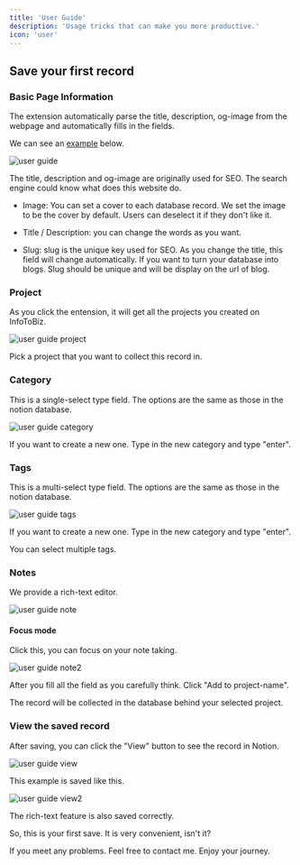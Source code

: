 ```yaml
---
title: 'User Guide'
description: 'Usage tricks that can make you more productive.'
icon: 'user'
---
```


## Save your first record


### Basic Page Information

The extension automatically parse the title, description, og-image from the webpage and automatically fills in the fields.

We can see an [example](https://sentry.io/welcome/) below.

<img
  className="rounded-2xl"
  src="/images/userguide.png"
  alt="user guide"
/>

The title, description and og-image are originally used for SEO. The search engine could know what does this website do.

- Image: You can set a cover to each database record. We set the image to be the cover by default. Users can deselect it if they don't like it.

- Title / Description: you can change the words as you want.

- Slug: slug is the unique key used for SEO. As you change the title, this field will change automatically. If you want to turn your database into blogs. Slug should be unique and will be display on the url of blog.

### Project

As you click the entension, it will get all the projects you created on InfoToBiz.

<img
  className="rounded-2xl"
  src="/images/userguideproject.png"
  alt="user guide project"
/>

Pick a project that you want to collect this record in.

### Category

This is a single-select type field. The options are the same as those in the notion database.

<img
  className="rounded-2xl"
  src="/images/userguidecategory.png"
  alt="user guide category"
/>

If you want to create a new one. Type in the new category and type "enter".

### Tags

This is a multi-select type field. The options are the same as those in the notion database.

<img
  className="rounded-2xl"
  src="/images/userguidetags.png"
  alt="user guide tags"
/>

If you want to create a new one. Type in the new category and type "enter". 

You can select multiple tags.

### Notes

We provide a rich-text editor.

<img
  className="rounded-2xl"
  src="/images/userguidenote.png"
  alt="user guide note"
/>

#### Focus mode 

Click this, you can focus on your note taking.

<img
  className="rounded-2xl"
  src="/images/userguidenote2.png"
  alt="user guide note2"
/>

After you fill all the field as you carefully think. Click "Add to project-name".

The record will be collected in the database behind your selected project.

### View the saved record

After saving, you can click the "View" button to see the record in Notion.

<img
  className="rounded-2xl"
  src="/images/userguideview.png"
  alt="user guide view"
/>

This example is saved like this.

<img
  className="rounded-2xl"
  src="/images/userguideview3.jpg"
  alt="user guide view2"
/>

The rich-text feature is also saved correctly.

So, this is your first save. It is very convenient, isn't it? 

If you meet any problems. Feel free to contact me. Enjoy your journey.